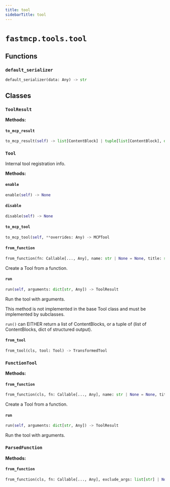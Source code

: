 ```yaml
---
title: tool
sidebarTitle: tool
---
```


# `fastmcp.tools.tool`

## Functions

### `default_serializer` <sup><a href="https://github.com/mengzhisuoliu/fastmcp/blob/main/src/fastmcp/tools/tool.py#L58" target="_blank"><Icon icon="github" style="width: 14px; height: 14px;" /></a></sup>

```python
default_serializer(data: Any) -> str
```

## Classes

### `ToolResult` <sup><a href="https://github.com/mengzhisuoliu/fastmcp/blob/main/src/fastmcp/tools/tool.py#L62" target="_blank"><Icon icon="github" style="width: 14px; height: 14px;" /></a></sup>

**Methods:**

#### `to_mcp_result` <sup><a href="https://github.com/mengzhisuoliu/fastmcp/blob/main/src/fastmcp/tools/tool.py#L93" target="_blank"><Icon icon="github" style="width: 14px; height: 14px;" /></a></sup>

```python
to_mcp_result(self) -> list[ContentBlock] | tuple[list[ContentBlock], dict[str, Any]]
```

### `Tool` <sup><a href="https://github.com/mengzhisuoliu/fastmcp/blob/main/src/fastmcp/tools/tool.py#L101" target="_blank"><Icon icon="github" style="width: 14px; height: 14px;" /></a></sup>


Internal tool registration info.


**Methods:**

#### `enable` <sup><a href="https://github.com/mengzhisuoliu/fastmcp/blob/main/src/fastmcp/tools/tool.py#L119" target="_blank"><Icon icon="github" style="width: 14px; height: 14px;" /></a></sup>

```python
enable(self) -> None
```

#### `disable` <sup><a href="https://github.com/mengzhisuoliu/fastmcp/blob/main/src/fastmcp/tools/tool.py#L127" target="_blank"><Icon icon="github" style="width: 14px; height: 14px;" /></a></sup>

```python
disable(self) -> None
```

#### `to_mcp_tool` <sup><a href="https://github.com/mengzhisuoliu/fastmcp/blob/main/src/fastmcp/tools/tool.py#L135" target="_blank"><Icon icon="github" style="width: 14px; height: 14px;" /></a></sup>

```python
to_mcp_tool(self, **overrides: Any) -> MCPTool
```

#### `from_function` <sup><a href="https://github.com/mengzhisuoliu/fastmcp/blob/main/src/fastmcp/tools/tool.py#L160" target="_blank"><Icon icon="github" style="width: 14px; height: 14px;" /></a></sup>

```python
from_function(fn: Callable[..., Any], name: str | None = None, title: str | None = None, description: str | None = None, tags: set[str] | None = None, annotations: ToolAnnotations | None = None, exclude_args: list[str] | None = None, output_schema: dict[str, Any] | None | NotSetT | Literal[False] = NotSet, serializer: Callable[[Any], str] | None = None, meta: dict[str, Any] | None = None, enabled: bool | None = None) -> FunctionTool
```

Create a Tool from a function.


#### `run` <sup><a href="https://github.com/mengzhisuoliu/fastmcp/blob/main/src/fastmcp/tools/tool.py#L188" target="_blank"><Icon icon="github" style="width: 14px; height: 14px;" /></a></sup>

```python
run(self, arguments: dict[str, Any]) -> ToolResult
```

Run the tool with arguments.

This method is not implemented in the base Tool class and must be
implemented by subclasses.

`run()` can EITHER return a list of ContentBlocks, or a tuple of
(list of ContentBlocks, dict of structured output).


#### `from_tool` <sup><a href="https://github.com/mengzhisuoliu/fastmcp/blob/main/src/fastmcp/tools/tool.py#L201" target="_blank"><Icon icon="github" style="width: 14px; height: 14px;" /></a></sup>

```python
from_tool(cls, tool: Tool) -> TransformedTool
```

### `FunctionTool` <sup><a href="https://github.com/mengzhisuoliu/fastmcp/blob/main/src/fastmcp/tools/tool.py#L235" target="_blank"><Icon icon="github" style="width: 14px; height: 14px;" /></a></sup>

**Methods:**

#### `from_function` <sup><a href="https://github.com/mengzhisuoliu/fastmcp/blob/main/src/fastmcp/tools/tool.py#L239" target="_blank"><Icon icon="github" style="width: 14px; height: 14px;" /></a></sup>

```python
from_function(cls, fn: Callable[..., Any], name: str | None = None, title: str | None = None, description: str | None = None, tags: set[str] | None = None, annotations: ToolAnnotations | None = None, exclude_args: list[str] | None = None, output_schema: dict[str, Any] | None | NotSetT | Literal[False] = NotSet, serializer: Callable[[Any], str] | None = None, meta: dict[str, Any] | None = None, enabled: bool | None = None) -> FunctionTool
```

Create a Tool from a function.


#### `run` <sup><a href="https://github.com/mengzhisuoliu/fastmcp/blob/main/src/fastmcp/tools/tool.py#L297" target="_blank"><Icon icon="github" style="width: 14px; height: 14px;" /></a></sup>

```python
run(self, arguments: dict[str, Any]) -> ToolResult
```

Run the tool with arguments.


### `ParsedFunction` <sup><a href="https://github.com/mengzhisuoliu/fastmcp/blob/main/src/fastmcp/tools/tool.py#L343" target="_blank"><Icon icon="github" style="width: 14px; height: 14px;" /></a></sup>

**Methods:**

#### `from_function` <sup><a href="https://github.com/mengzhisuoliu/fastmcp/blob/main/src/fastmcp/tools/tool.py#L351" target="_blank"><Icon icon="github" style="width: 14px; height: 14px;" /></a></sup>

```python
from_function(cls, fn: Callable[..., Any], exclude_args: list[str] | None = None, validate: bool = True, wrap_non_object_output_schema: bool = True) -> ParsedFunction
```
